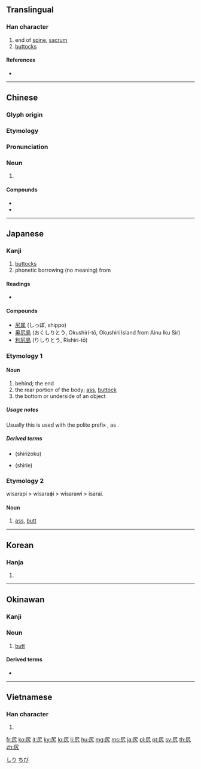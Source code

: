 {{character info/new}}
==Translingual==

===Han character===
{{Han char|rn=44|rad=尸|as=02|sn=5|four=77217|canj=SKN|ids=⿸尸九}}

# end of [[spine]], [[sacrum]]
# [[buttocks]]

====References====
* {{Han ref|kx=0300.020|dkj=07634|dj=0595.120|hdz=20965.050|uh=5C3B|ud=23611|bh=C975|bd=51573}}

----

==Chinese==
{{zh-forms}}

===Glyph origin===
{{Han etym}}

===Etymology===
{{theaji|kha}}

===Pronunciation===
{{zh-pron
|m=kāo
|c=haau1,hou1
|h=pfs=
|md=
|mn=kha
|w=
|mc=y
|oc=y
|cat=n
}}

===Noun===
{{zh-noun}}

# {{rfdef|lang=zh}}

====Compounds====
* {{zh-l|尻川}}
* {{zh-l|尻脊骿}}

----

==Japanese==

===Kanji===
{{ja-kanji|grade=c|rs=尸02}}

# [[buttocks]]
# phonetic borrowing (no meaning) from {{cog|ain|シㇼ|tr=sir||place, island}}

====Readings====
* {{ja-readings
|goon=[[こう]] (kō) < [[かう]] (kau) {{qualifier|non-[[w:Jōyō kanji|Jōyō]] reading}}
|kanon=[[こう]] (kō) < [[かう]] (kau) {{qualifier|non-[[w:Jōyō kanji|Jōyō]] reading}}
|kun=[[しり]] (shiri)
}}

====Compounds====
* [[尻尾]] (しっぽ, shippo)
* [[奥尻島]] (おくしりとう, Okushiri-tō, Okushiri Island from Ainu Iku Sir)
* [[利尻島]] (りしりとう, Rishiri-tō)

===Etymology 1===

====Noun====
{{ja-noun|しり}}

# behind; the end
# the rear portion of the body; [[ass]], [[buttock]]
# the bottom or underside of an object

=====Usage notes=====
Usually this is used with the polite prefix {{l|ja|御-|tr=o-}}, as {{l|ja|お尻}}.

=====Derived terms=====
* {{l|ja|退く}} (shirizoku)
* {{l|ja|後方}} (shirie)

===Etymology 2===
wisarapi > wisaraɸi > wisarawi > isarai.

====Noun====
{{ja-noun|いさらい|hhira=ゐさらひ}}

# [[ass]], [[butt]]

[[Category:Japanese basic words|しり]]

----

==Korean==

===Hanja===
{{ko-hanja|hangeul=고|rv=go|mr=ko}}

# {{defn|lang=ko|sort=尸02}}

----

==Okinawan==

===Kanji===
{{head|ryu|kanji|hiragana|ちび|romaji|chibi}}

===Noun===
{{head|ryu|noun|hiragana|ちび|romaji|chibi}}

# [[butt]]

====Derived terms====
* {{l|ryu|尻ぬ目|tr=[[ちびぬみー]], ''[[chibi nu mī]]''||[[anus]]}}

[[Category:ryu:Buttocks|ちび]]

----

==Vietnamese==

===Han character===
{{vi-hantu|[[khào]]|rs=尸02}}

# {{defn|lang=vi|sort=尸02}}

[[fr:尻]]
[[ko:尻]]
[[it:尻]]
[[ky:尻]]
[[lo:尻]]
[[li:尻]]
[[hu:尻]]
[[mg:尻]]
[[ms:尻]]
[[ja:尻]]
[[pl:尻]]
[[pt:尻]]
[[sv:尻]]
[[th:尻]]
[[zh:尻]]